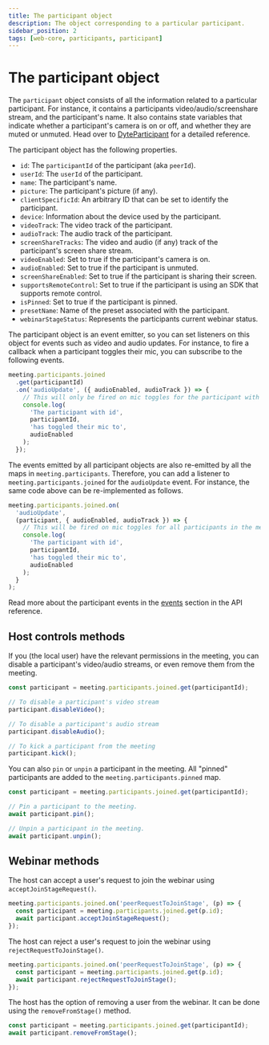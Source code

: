 ```yaml
---
title: The participant object
description: The object corresponding to a particular participant.
sidebar_position: 2
tags: [web-core, participants, participant]
---
```


# The participant object

The `participant` object consists of all the information related to a particular
participant. For instance, it contains a participants video/audio/screenshare
stream, and the participant's name. It also contains state variables that
indicate whether a participant's camera is on or off, and whether they are muted
or unmuted. Head over to [DyteParticipant](../reference/DyteParticipant.md) for
a detailed reference.

The participant object has the following properties.

- `id`: The `participantId` of the participant (aka `peerId`).
- `userId`: The `userId` of the participant.
- `name`: The participant's name.
- `picture`: The participant's picture (if any).
- `clientSpecificId`: An arbitrary ID that can be set to identify the
  participant.
- `device`: Information about the device used by the participant.
- `videoTrack`: The video track of the participant.
- `audioTrack`: The audio track of the participant.
- `screenShareTracks`: The video and audio (if any) track of the participant's
  screen share stream.
- `videoEnabled`: Set to true if the participant's camera is on.
- `audioEnabled`: Set to true if the participant is unmuted.
- `screenShareEnabled`: Set to true if the participant is sharing their screen.
- `supportsRemoteControl`: Set to true if the participant is using an SDK that
  supports remote control.
- `isPinned`: Set to true if the participant is pinned.
- `presetName`: Name of the preset associated with the participant.
- `webinarStageStatus`: Represents the participants current webinar status.

The participant object is an event emitter, so you can set listeners on this
object for events such as video and audio updates. For instance, to fire a
callback when a participant toggles their mic, you can subscribe to the
following events.

```ts
meeting.participants.joined
  .get(participantId)
  .on('audioUpdate', ({ audioEnabled, audioTrack }) => {
    // This will only be fired on mic toggles for the participant with ID `participantId`
    console.log(
      'The participant with id',
      participantId,
      'has toggled their mic to',
      audioEnabled
    );
  });
```

The events emitted by all participant objects are also re-emitted by all the
maps in `meeting.participants`. Therefore, you can add a listener to
`meeting.participants.joined` for the `audioUpdate` event. For instance, the
same code above can be re-implemented as follows.

```ts
meeting.participants.joined.on(
  'audioUpdate',
  (participant, { audioEnabled, audioTrack }) => {
    // This will be fired on mic toggles for all participants in the meeting
    console.log(
      'The participant with id',
      participantId,
      'has toggled their mic to',
      audioEnabled
    );
  }
);
```

Read more about the participant events in the
[events](/rn-core/participants/events) section in the API reference.

## Host controls methods

If you (the local user) have the relevant permissions in the meeting, you can
disable a participant's video/audio streams, or even remove them from the
meeting.

```ts
const participant = meeting.participants.joined.get(participantId);

// To disable a participant's video stream
participant.disableVideo();

// To disable a participant's audio stream
participant.disableAudio();

// To kick a participant from the meeting
participant.kick();
```

You can also `pin` or `unpin` a participant in the meeting. All "pinned"
participants are added to the `meeting.participants.pinned` map.

```ts
const participant = meeting.participants.joined.get(participantId);

// Pin a participant to the meeting.
await participant.pin();

// Unpin a participant in the meeting.
await participant.unpin();
```

## Webinar methods

The host can accept a user's request to join the webinar using
`acceptJoinStageRequest()`.

```ts
meeting.participants.joined.on('peerRequestToJoinStage', (p) => {
  const participant = meeting.participants.joined.get(p.id);
  await participant.acceptJoinStageRequest();
});
```

The host can reject a user's request to join the webinar using
`rejectRequestToJoinStage()`.

```ts
meeting.participants.joined.on('peerRequestToJoinStage', (p) => {
  const participant = meeting.participants.joined.get(p.id);
  await participant.rejectRequestToJoinStage();
});
```

The host has the option of removing a user from the webinar. It can be done
using the `removeFromStage()` method.

```ts
const participant = meeting.participants.joined.get(participantId);
await participant.removeFromStage();
```
